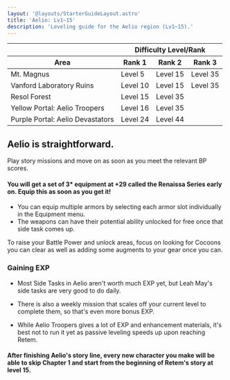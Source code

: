 ```yaml
---
layout: '@layouts/StarterGuideLayout.astro'
title: 'Aelio: Lv1~15'
description: 'Leveling guide for the Aelio region (Lv1~15).'
---
```


<table class="mb-16">
  <thead>
    <tr>
      <th></th>
      <th colspan="3" align="center">
        Difficulty Level/Rank
      </th>
      <tr>
        <th align="center">Area</th>
        <th>Rank 1</th>
        <th>Rank 2</th>
        <th>Rank 3</th>
      </tr>
    </tr>
  </thead>
  <tbody>
    <tr>
      <td>Mt. Magnus</td>
      <td>Level 5</td>
      <td>Level 15</td>
      <td>Level 35</td>
    </tr>
    <tr>
      <td>Vanford Laboratory Ruins</td>
      <td>Level 10</td>
      <td>Level 15</td>
      <td>Level 35</td>
    </tr>
    <tr>
      <td>Resol Forest</td>
      <td>Level 15</td>
      <td>Level 35</td>
      <td></td>
    </tr>
    <tr>
      <td>Yellow Portal: Aelio Troopers</td>
      <td>Level 16</td>
      <td>Level 35</td>
      <td></td>
    </tr>
    <tr>
      <td>Purple Portal: Aelio Devastators</td>
      <td>Level 24</td>
      <td>Level 44</td>
      <td></td>
    </tr>
  </tbody>
</table>

<div class="prose mx-auto">

## Aelio is straightforward.

Play story missions and move on as soon as you meet the relevant BP scores.

#### You will get a set of 3\* equipment at +29 called the Renaissa Series early on. Equip this as soon as you get it!

- You can equip multiple armors by selecting each armor slot individually in the Equipment menu.
- The weapons can have their potential ability unlocked for free once that side task comes up.

To raise your Battle Power and unlock areas, focus on looking for Cocoons you can clear as well as adding some augments to your gear once you can.

### Gaining EXP

- Most Side Tasks in Aelio aren't worth much EXP yet, but Leah May's side tasks are very good to do daily.

- There is also a weekly mission that scales off your current level to complete them, so that's even more bonus EXP.

- While Aelio Troopers gives a lot of EXP and enhancement materials, it's best not to run it yet as passive leveling speeds up upon reaching Retem.

#### After finishing Aelio's story line, every new character you make will be able to skip Chapter 1 and start from the beginning of Retem's story at level 15.

</div>
